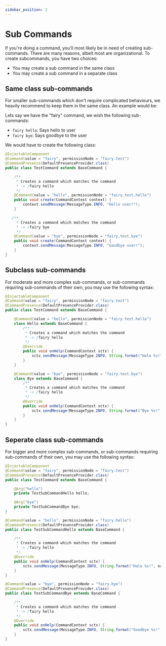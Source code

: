 ```yaml
---
sidebar_position: 2
---
```


# Sub Commands

If you're doing a command, you'll most likely be in need of creating sub-commands. There are many reasons, albeit most are organizational. To create subcommands, you have two choices:
- You may create a sub command in the same class
- You may create a sub command in a separate class

## Same class sub-commands

For smaller sub-commands which don't require complicated behaviours, we heavily recommend to keep them in the same class. An example would be:

Lets say we have the "fairy" command, we wish the following sub-commands:
- `fairy hello`: Says hello to user
- `fairy bye`: Says goodbye to the user

We would have to create the following class:
```java
@InjectableComponent
@Command(value = "fairy", permissionNode = "fairy.test")
@CommandPresence(DefaultPresenceProvider.class)
public class TestCommand extends BaseCommand {

    /**
     * Creates a command which matches the command
     * -> /fairy hello
     */
    @Command(value = "hello", permissionNode = "fairy.test.hello")
    public void create(CommandContext context) {
        context.sendMessage(MessageType.INFO, "Hello user!");
    }

   /**
     * Creates a command which matches the command
     * -> /fairy bye
     */
    @Command(value = "bye", permissionNode = "fairy.test.bye")
    public void create(CommandContext context) {
        context.sendMessage(MessageType.INFO, "Goodbye user!");
    }
}
```

## Subclass sub-commands

For moderate and more complex sub-commands, or sub-commands requiring sub-commands of their own, you may use the following syntax:

```java
@InjectableComponent
@Command(value = "fairy", permissionNode = "fairy.test")
@CommandPresence(DefaultPresenceProvider.class)
public class TestCommand extends BaseCommand {

    @Command(value = "hello", permissionNode = "fairy.test.hello")
    class Hello extends BaseCommand {
        /**
         * Creates a command which matches the command
         * -> /fairy hello
         */
        @Override
        public void onHelp(CommandContext sctx) {
            sctx.sendMessage(MessageType.INFO, String.format("Halo %s!", name));
        }
    }

    @Command(value = "bye", permissionNode = "fairy.test.bye")
    class Bye extends BaseCommand {
        /**
         * Creates a command which matches the command
         * -> /fairy hello
         */
        @Override
        public void onHelp(CommandContext sctx) {
            sctx.sendMessage(MessageType.INFO, String.format("Bye %s!", name));
        }
    }
}
```

## Seperate class sub-commands

For bigger and more complex sub-commands, or sub-commands requiring sub-commands of their own, you may use the following syntax:
```java
@InjectableComponent
@Command(value = "fairy", permissionNode = "fairy.test")
@CommandPresence(DefaultPresenceProvider.class)
public class TestCommand extends BaseCommand {

    @Arg("hello")
    private TestSubCommandHello hello;

    @Arg("bye")
    private TestSubCommandBye bye;
}
```
```java
@Command(value = "hello", permissionNode = "fairy.hello")
@CommandPresence(DefaultPresenceProvider.class)
public class TestSubCommandHello extends BaseCommand {

    /**
     * Creates a command which matches the command
     * -> /fairy hello
     */
    @Override
    public void onHelp(CommandContext sctx) {
        sctx.sendMessage(MessageType.INFO, String.format("Halo %s!", name));
    }
}
```
```java
@Command(value = "bye", permissionNode = "fairy.bye")
@CommandPresence(DefaultPresenceProvider.class)
public class TestSubCommandBye extends BaseCommand {

    /**
     * Creates a command which matches the command
     * -> /fairy hello
     */
    @Override
    public void onHelp(CommandContext sctx) {
        sctx.sendMessage(MessageType.INFO, String.format("Goodbye %s!", name));
    }
}
```

